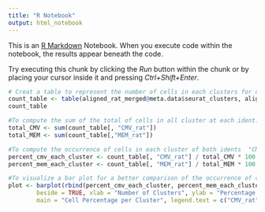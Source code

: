 ```yaml
---
title: "R Notebook"
output: html_notebook
---
```


This is an [R Markdown](http://rmarkdown.rstudio.com) Notebook. When you execute code within the notebook, the results appear beneath the code. 

Try executing this chunk by clicking the *Run* button within the chunk or by placing your cursor inside it and pressing *Ctrl+Shift+Enter*. 


```r
# Creat a table to represent the number of cells in each clusters for different idents, ("CMV & MEM").
count_table <- table(aligned_rat_merged@meta.data$seurat_clusters, aligned_rat_merged@meta.data$orig.ident)
count_table
```

```r
#To compute the sum of the total of cells in all cluster at each ident.
total_CMV <- sum(count_table[, "CMV_rat"])
total_MEM <- sum(count_table[,"MEM_rat"])
```

```r
#To compute the occurrence of cells in each cluster of both idents  "CMV"& "MEM" in rat.(ratio = The count of cell at each cluster over the total count of cell in all clusters)
percent_cmv_each_cluster <- count_table[, "CMV_rat"] / total_CMV * 100
percent_mem_each_cluster <- count_table[, "MEM_rat"] / total_MEM * 100
```

```r
#To visualize a bar plot for a better comparison of the occurrence of cells between both idents
plot <- barplot(rbind(percent_cmv_each_cluster, percent_mem_each_cluster),
        beside = TRUE, xlab = "Number of Clusters", ylab = "Percentage of Cells",
        main = "Cell Percentage per Cluster", legend.text = c("CMV_rat", "MEM_rat"))
```